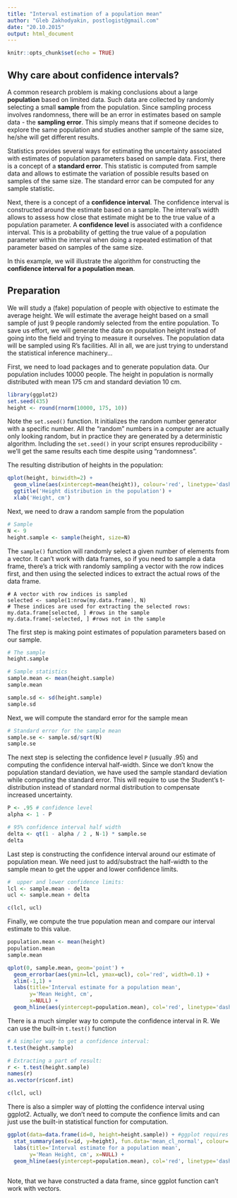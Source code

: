 ```yaml
---
title: "Interval estimation of a population mean"
author: "Gleb Zakhodyakin, postlogist@gmail.com"
date: "20.10.2015"
output: html_document
---
```


```r
knitr::opts_chunk$set(echo = TRUE)
```

## Why care about confidence intervals?

A common research problem is making conclusions about a large **population** based on limited data. Such data are collected by randomly selecting a small **sample** from the population. Since sampling process involves randomness, there will be an error in estimates based on sample data - the **sampling error**. This simply means that if someone decides to explore the same population and studies another sample of the same size, he/she will get different results. 

Statistics provides several ways for estimating the uncertainty associated with estimates of population parameters based on sample data. First, there is a concept of a **standard error**. This statistic is computed from sample data and allows to estimate the variation of possible results based on samples of the same size. The standard error can be computed for any sample statistic.

Next, there is a concept of a **confidence interval**. The confidence interval is constructed around the estimate based on a sample. The interval's width allows to assess how close that estimate might be to the true value of a population parameter. A **confidence level** is associated with a confidence interval. This is a probability of getting the true value of a population parameter within the interval when doing a repeated estimation of that parameter based on samples of the same size.

In this example, we will illustrate the algorithm for constructing the **confidence interval for a population mean**.

## Preparation
We will study a (fake) population of people with objective to estimate the average height. We will estimate the average height based on a small sample of just 9 people randomly selected from the entire population. To save us effort, we will generate the data on population height instead of going into the field and trying to measure it ourselves. The population data will be sampled using R's facilities. All in all, we are just trying to understand the statistical inference machinery...

First, we need to load packages and to generate population data.
Our population includes 10000 people. The height in population is normally distributed with mean 175 cm and standard deviation 10 cm.


```r
library(ggplot2)
set.seed(435)
height <- round(rnorm(10000, 175, 10)) 
```

Note the `set.seed()` function. It initializes the random number generator with a specific number. All the "random" numbers in a computer are actually only looking random, but in practice they are generated by a deterministic algorithm. Including the `set.seed()` in your script ensures reproducibility - we'll get the same results each time despite using "randomness".

The resulting distribution of heights in the population:
```r
qplot(height, binwidth=2) +
  geom_vline(aes(xintercept=mean(height)), colour='red', linetype='dashed')+
  ggtitle('Height distribution in the population') +
  xlab('Height, cm')
```


Next, we need to draw a random sample from the population
```r
# Sample
N <- 9
height.sample <- sample(height, size=N)
```
The `sample()` function will randomly select a given number of elements from a vector. It can't work with data frames, so if you need to sample a data frame, there's a trick with randomly sampling a vector with the row indices first, and then using the selected indices to extract the actual rows of the data frame.

```
# A vector with row indices is sampled
selected <- sample(1:nrow(my.data.frame), N)
# These indices are used for extracting the selected rows:
my.data.frame[selected, ] #rows in the sample
my.data.frame[-selected, ] #rows not in the sample
```

The first step is making point estimates of population parameters based on our sample.


```r
# The sample
height.sample

# Sample statistics
sample.mean <- mean(height.sample)
sample.mean

sample.sd <- sd(height.sample)
sample.sd
```

Next, we will compute the standard error for the sample mean

```r
# Standard error for the sample mean
sample.se <- sample.sd/sqrt(N)
sample.se
```

The next step is selecting the confidence level `P` (usually .95) and computing the confidence interval half-width. Since we don't know the population standard deviation, we have used the sample standard deviation while computing the standard error. This will require to use the Student's t-distribution instead of standard normal distribution to compensate increased uncertainty.

```r

P <- .95 # confidence level
alpha <- 1 - P

# 95% confidence interval half width
delta <- qt(1 - alpha / 2 , N-1) * sample.se
delta
```

Last step is constructing the confidence interval around our estimate of population mean. We need just to add/substract the half-width to the sample mean to get the upper and lower confidence limits.

```r
#  upper and lower confidence limits:
lcl <- sample.mean - delta
ucl <- sample.mean + delta

c(lcl, ucl)
```


Finally, we compute the true population mean and compare our interval estimate to this value.


```r

population.mean <- mean(height)
population.mean
sample.mean

qplot(0, sample.mean, geom='point') +
  geom_errorbar(aes(ymin=lcl, ymax=ucl), col='red', width=0.1) +
  xlim(-1,1) +
  labs(title='Interval estimate for a population mean',
       y='Mean Height, cm',
       x=NULL) +
  geom_hline(aes(yintercept=population.mean), col='red', linetype='dashed')

```

There is a much simpler way to compute the confidence interval in R. We can use the built-in `t.test()` function

```r
# A simpler way to get a confidence interval:
t.test(height.sample)

# Extracting a part of result:
r <- t.test(height.sample)
names(r)
as.vector(r$conf.int)

c(lcl, ucl)

```

There is also a simpler way of plotting the confidence interval using ggplot2. Actually, we don't need to compute the confience limits and can just use the built-in statistical function for computation.

```r
ggplot(data=data.frame(id=0, height=height.sample)) + #ggplot requires a data frame
  stat_summary(aes(x=id, y=height), fun.data='mean_cl_normal', colour='red') +
  labs(title='Interval estimate for a population mean',
       y='Mean Height, cm', x=NULL) +
  geom_hline(aes(yintercept=population.mean), col='red', linetype='dashed')
  
```


Note, that we have constructed a data frame, since ggplot function can't work with vectors.

